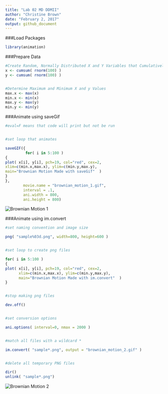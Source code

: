 ```yaml
---
title: "Lab 02 MD DDMII"
author: "Christine Brown"
date: "February 2, 2017"
output: github_document
---
```

###Load Packages
```r
library(animation)
```


###Prepare Data
```r
#Create Random, Normally Distributed X and Y Variables that Cumulatively Sum
x <- cumsum( rnorm(100) )
y <- cumsum( rnorm(100) )


#Determine Maximum and Minimum X and y Values
max.x <- max(x)
min.x <- min(x)
max.y <- max(y)
min.y <- min(y)
```

###Animate using saveGif
```r
#eval=F means that code will print but not be run


#set loop that animates

saveGIF({
         for( i in 5:100 )
{
plot( x[i], y[i], pch=19, col="red", cex=2,
xlim=c(min.x,max.x), ylim=c(min.y,max.y),
main="Brownian Motion Made with saveGif"  )
}
},
        movie.name = "brownian_motion_1.gif",
        interval = .1,
        ani.width = 800,
        ani.height = 800)
```

![](https://github.com/R-Class/all-labs-ddmii-christine-brown/tree/master/Lab01/brownian_motion_1.gif?raw=true "Brownian Motion 1")

###Animate using im.convert
```r
#set naming convention and image size

png( "sample%03d.png", width=800, height=600 )


#set loop to create png files

for( i in 5:100 )
{
plot( x[i], y[i], pch=19, col="red", cex=2,
      xlim=c(min.x,max.x), ylim=c(min.y,max.y),
      main="Brownian Motion Made with im.convert"  )
}                                              


#stop making png files

dev.off()                                      


#set conversion options

ani.options( interval=0, nmax = 2000 )


#match all files with a wildcard *

im.convert( "sample*.png", output = "brownian_motion_2.gif" )


#delete all temporary PNG files

dir()
unlink( "sample*.png")
```

![](https://github.com/R-Class/all-labs-ddmii-christine-brown/tree/master/Lab01/brownian_motion_2.gif?raw=true "Brownian Motion 2")
